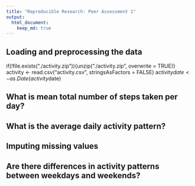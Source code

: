 ```yaml
---
title: "Reproducible Research: Peer Assessment 1"
output: 
  html_document:
    keep_md: true
---
```



## Loading and preprocessing the data
if(!file.exists("./activity.zip")){unzip("./activity.zip", overwrite = TRUE)}
activity <- read.csv("activity.csv", stringsAsFactors = FALSE)
activity$date <- as.Date(activity$date)


## What is mean total number of steps taken per day?



## What is the average daily activity pattern?



## Imputing missing values



## Are there differences in activity patterns between weekdays and weekends?

